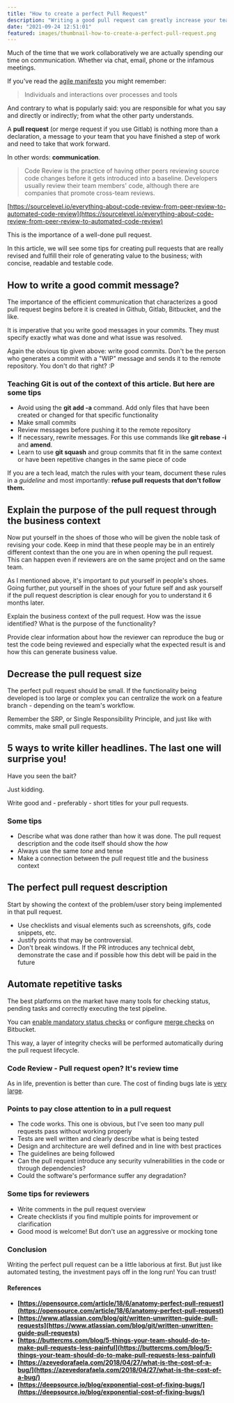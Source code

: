 ```yaml
---
title: "How to create a perfect Pull Request"
description: "Writing a good pull request can greatly increase your team's productivity. Find out how to create the perfect pull request in this article!"
date: "2021-09-24 12:51:01"
featured: images/thumbnail-how-to-create-a-perfect-pull-request.png
---
```


Much of the time that we work collaboratively we are actually spending our time on communication. Whether via chat, email, phone or the infamous meetings.

If you've read the [agile manifesto](https://agilemanifesto.org/) you might remember:

> Individuals and interactions over processes and tools

And contrary to what is popularly said: you are responsible for what you say and directly or indirectly; from what the other party understands.

A **pull request** (or merge request if you use Gitlab) is nothing more than a declaration, a message to your team that you have finished a step of work and need to take that work forward.

In other words: **communication**.

>Code Review is the practice of having other peers reviewing source code changes before it gets introduced into a baseline. Developers usually review their team members' code, although there are companies that promote cross-team reviews.

[https://sourcelevel.io/everything-about-code-review-from-peer-review-to-automated-code-review](https://sourcelevel.io/everything-about-code-review-from-peer-review-to-automated-code-review)

This is the importance of a well-done pull request.

In this article, we will see some tips for creating pull requests that are really revised and fulfill their role of generating value to the business; with concise, readable and testable code.

## How to write a good commit message?

The importance of the efficient communication that characterizes a good pull request begins before it is created in Github, Gitlab, Bitbucket, and the like.

It is imperative that you write good messages in your commits. They must specify exactly what was done and what issue was resolved.

Again the obvious tip given above: write good commits. Don't be the person who generates a commit with a "WIP" message and sends it to the remote repository. You don't do that right? :P

### Teaching Git is out of the context of this article. But here are some tips

* Avoid using the **git add -a** command. Add only files that have been created or changed for that specific functionality
* Make small commits
* Review messages before pushing it to the remote repository
* If necessary, rewrite messages. For this use commands like **git rebase -i** and **amend**.
* Learn to use **git squash** and group commits that fit in the same context or have been repetitive changes in the same piece of code

If you are a tech lead, match the rules with your team, document these rules in a _guideline_ and most importantly: **refuse pull requests that don't follow them.**

## Explain the purpose of the pull request through the business context

Now put yourself in the shoes of those who will be given the noble task of revising your code. Keep in mind that these people may be in an entirely different context than the one you are in when opening the pull request. This can happen even if reviewers are on the same project and on the same team.

As I mentioned above, it's important to put yourself in people's shoes. Going further, put yourself in the shoes of your future self and ask yourself if the pull request description is clear enough for you to understand it 6 months later.

Explain the business context of the pull request. How was the issue identified? What is the purpose of the functionality?

Provide clear information about how the reviewer can reproduce the bug or test the code being reviewed and especially what the expected result is and how this can generate business value.

## Decrease the pull request size

The perfect pull request should be small. If the functionality being developed is too large or complex you can centralize the work on a feature branch - depending on the team's workflow.

Remember the SRP, or Single Responsibility Principle, and just like with commits, make small pull requests.

## 5 ways to write killer headlines. The last one will surprise you!

Have you seen the bait?

Just kidding.

Write good and - preferably - short titles for your pull requests.

### Some tips

* Describe what was done rather than how it was done. The pull request description and the code itself should show the _how_
* Always use the same _tone_ and tense
* Make a connection between the pull request title and the business context

## The perfect pull request description

Start by showing the context of the problem/user story being implemented in that pull request.

* Use checklists and visual elements such as screenshots, gifs, code snippets, etc.
* Justify points that may be controversial.
* Don't break windows. If the PR introduces any technical debt, demonstrate the case and if possible how this debt will be paid in the future

## Automate repetitive tasks

The best platforms on the market have many tools for checking status, pending tasks and correctly executing the test pipeline.

You can [enable mandatory status checks](https://help.github.com/en/github/administering-a-repository/enabling-required-status-checks) or configure [merge checks](https://confluence.atlassian.com/bitbucketserver/checks-for-merging-pull-requests-776640039.html) on Bitbucket.

This way, a layer of integrity checks will be performed automatically during the pull request lifecycle.

### Code Review - Pull request open? It's review time

As in life, prevention is better than cure. The cost of finding bugs late is [very large](https://deepsource.io/blog/exponential-cost-of-fixing-bugs/).

### Points to pay close attention to in a pull request

* The code works. This one is obvious, but I've seen too many pull requests pass without working properly
* Tests are well written and clearly describe what is being tested
* Design and architecture are well defined and in line with best practices
* The guidelines are being followed
* Can the pull request introduce any security vulnerabilities in the code or through dependencies?
* Could the software's performance suffer any degradation?

### Some tips for reviewers

* Write comments in the pull request overview
* Create checklists if you find multiple points for improvement or clarification
* Good mood is welcome! But don't use an aggressive or mocking tone

### Conclusion

Writing the perfect pull request can be a little laborious at first. But just like automated testing, the investment pays off in the long run! You can trust!

#### References

* **[https://opensource.com/article/18/6/anatomy-perfect-pull-request](https://opensource.com/article/18/6/anatomy-perfect-pull-request)**
* **[https://www.atlassian.com/blog/git/written-unwritten-guide-pull-requests](https://www.atlassian.com/blog/git/written-unwritten-guide-pull-requests)**
* **[https://buttercms.com/blog/5-things-your-team-should-do-to-make-pull-requests-less-painful](https://buttercms.com/blog/5-things-your-team-should-do-to-make-pull-requests-less-painful)**
* **[https://azevedorafaela.com/2018/04/27/what-is-the-cost-of-a-bug/](https://azevedorafaela.com/2018/04/27/what-is-the-cost-of-a-bug/)**
* **[https://deepsource.io/blog/exponential-cost-of-fixing-bugs/](https://deepsource.io/blog/exponential-cost-of-fixing-bugs/)**